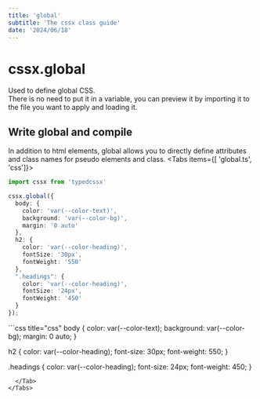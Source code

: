 ```yaml
---
title: 'global'
subtitle: 'The cssx class guide'
date: '2024/06/18'
---
```


<TocBot />

# cssx.global
Used to define global CSS.  
There is no need to put it in a variable, you can preview it by importing it to the file you want to apply and loading it.

## Write global and compile
In addition to html elements, global allows you to directly define attributes and class names for pseudo elements and class.
<Tabs items={[ 'global.ts', 'css']}>
  <Tab>
```ts title="global.ts"
import cssx from 'typedcssx'

cssx.global({
  body: {
    color: 'var(--color-text)',
    background: 'var(--color-bg)',
    margin: '0 auto'
  },
  h2: {
    color: 'var(--color-heading)',
    fontSize: '30px',
    fontWeight: '550'
  },
  ".headings": {
    color: 'var(--color-heading)',
    fontSize: '24px',
    fontWeight: '450'
  }
});
```
  </Tab>
  <Tab>
```css title="css"
body {
  color: var(--color-text);
  background: var(--color-bg);
  margin: 0 auto;
}

h2 {
  color: var(--color-heading);
  font-size: 30px;
  font-weight: 550;
}

.headings {
  color: var(--color-heading);
  font-size: 24px;
  font-weight: 450;
}
```
  </Tab>
</Tabs>
  


